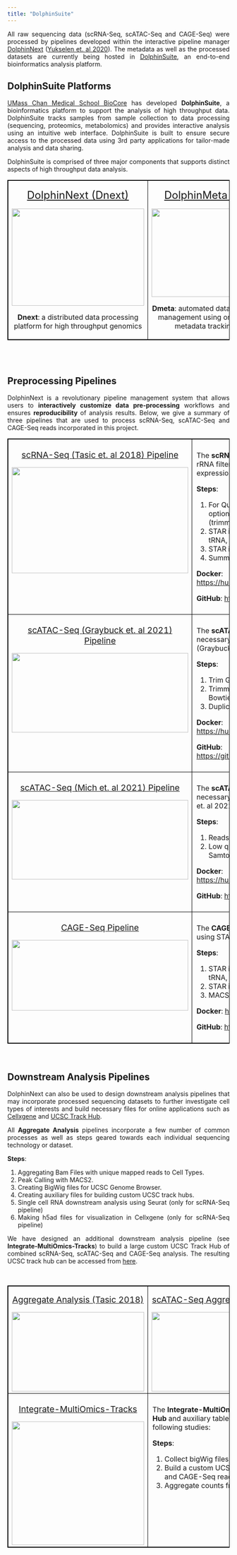 ```yaml
---
title: "DolphinSuite"
---
```


<style>
table, th, td {
  border: 1px solid black;
  border-collapse: collapse;
}
body {
text-align: justify}
</style>

All raw sequencing data (scRNA-Seq, scATAC-Seq and CAGE-Seq) were processed by pipelines developed within the interactive pipeline manager [DolphinNext](./dolphinsuite.html) ([Yukselen et. al 2020](https://bmcgenomics.biomedcentral.com/articles/10.1186/s12864-020-6714-x)). The metadata as well as the processed datasets are currently being hosted in [DolphinSuite](./dolphinsuite.html), an end-to-end bioinformatics analysis platform.

## DolphinSuite Platforms

<a href="https://www.umassmed.edu/biocore/" target="_blank">UMass Chan Medical School BioCore</a> has developed **DolphinSuite**, a bioinformatics platform to support the analysis of high throughput data. DolphinSuite tracks samples from sample collection to data processing (sequencing, proteomics, metabolomics) and provides interactive analysis using an intuitive web interface. DolphinSuite is built to ensure secure access to the processed data using 3rd party applications for tailor-made analysis and data sharing. 

DolphinSuite is comprised of three major components that supports distinct aspects of high throughput data analysis. 
      
<table>
<tbody>
  <tr>
   <td style="text-align:center;width:33%; vertical-align: text-top;"> 
      <p> <a href="https://dnext.dolphinnext.com" target="_blank" style="font-size: 1.5em;">DolphinNext (Dnext)</a> </p>
      <img width="300" height="220" src="./images/dolphinnext.png" class="center">
      <br>
      <p> **Dnext**: a distributed data processing platform for high throughput genomics </p>
   </td>
   <td style="text-align:center;width:33%; vertical-align: text-top;"> 
      <p> <a href="https://dmeta.dolphinnext.com" target="_blank" style="font-size: 1.5em;">DolphinMeta (Dmeta)</a> </p>
      <img width="300" height="200" src="./images/dmeta.png" class="center">
      <br>
      <p> **Dmeta**: automated data processing and management using ontology-based metadata tracking system </p>
   </td>
   <td style="text-align:center; width:33%; vertical-align: text-top;"> 
      <p> <a href="https://dportal.dolphinnext.com" target="_blank" style="font-size: 1.5em;">DolphinPortal (Dportal)</a> </p>
      <img width="300" height="200" src="./images/dportal.png" class="center">
      <br>
      <p> **Dportal**: a user-friendly and interactive data browser for filtering and querying</p>
   </td>
  </tr>
</tbody>
</table>

<br>
<br>

## Preprocessing Pipelines

DolphinNext is a revolutionary pipeline management system that allows users to <strong>interactively customize data pre-processing</strong> workflows and ensures <strong>reproducibility</strong> of analysis results. Below, we give a summary of three pipelines that are used to process scRNA-Seq, scATAC-Seq and CAGE-Seq reads incorporated in this project. 

<table>
<tbody>
  <tr>
   <td style="text-align:center;width:40%; vertical-align: text-top;"> 
      <p> <a href="https://dnext.dolphinnext.com/index.php?np=1&id=12" target="_blank" style="font-size: 1.2em;">scRNA-Seq (Tasic et. al 2018) Pipeline</a> </p>
      <img width="400" height="240" src="./images/scRNA-Seq pipeline.png" class="center">
      <br>
   </td>
   <td style="width:60%; vertical-align: text-top; padding: 10px"> 
      <p> The <strong>scRNA-Seq (Tasic et. al 2018) pipeline</strong> includes Quality Control, rRNA filtering, Genome Alignment using STAR and estimates gene expression levels by GenomeAlignment Package in R. </p>
      <p> <strong>Steps</strong>: </p>
      <ol>
         <li>For Quality Control, we use FastQC to create qc outputs. There are optional read quality filtering (trimmomatic), read quality trimming (trimmomatic), adapter removal (cutadapt) processes available.</li>
         <li>STAR is used to count or filter out common RNAs (eg. rRNA, miRNA, tRNA, piRNA etc.).</li>
         <li>STAR is used to align RNA-Seq reads to a genome.</li>
         <li>SummarizeOverlaps is used to calculate gene counts.</li>
      </ol>
      <p style="margin : 0; padding-top:0;">**Docker**: <a href="https://hub.docker.com/r/dolphinnext/tasic2018_scrnaseq_pipeline" target="_blank">https://hub.docker.com/r/dolphinnext/tasic2018_scrnaseq_pipeline</a></p>
      <p>**GitHub**: <a href="https://github.com/dolphinnext/tasic2018_scrnaseq_pipeline" target="_blank">https://github.com/dolphinnext/tasic2018_scrnaseq_pipeline</a> </li></p>
   </td>
  </tr>
  <tr>
   <td style="text-align:center;width:40%; vertical-align: text-top;"> 
      <p> <a href="https://dnext.dolphinnext.com/index.php?np=1&id=18" target="_blank" style="font-size: 1.2em;">scATAC-Seq (Graybuck et. al 2021) Pipeline</a> </p>
      <img width="400" height="180" src="./images/scATAC-Seq pipeline.png" class="center">
      <br>
   </td>
   <td style="width:60%; vertical-align: text-top; padding: 10px"> 
      <p> The <strong>scATAC-Seq (Graybuck et. al 2021) pipeline</strong> includes a set of tools necessary for pre-processing ATAC-Seq libraries prepared as in (Graybuck et. al 2021).</p>
      <p> <strong>Steps</strong>: </p>
      <ol>
         <li>Trim Galore tool is used to remove adapters from reads.</li>
         <li>Trimmed and untrimmed reads are aligned to the reference using Bowtie.</li>
         <li>Duplicates reads are deleted using Samtools.</li>
      </ol>
      <p style="margin : 0; padding-top:0;">**Docker**: <a href="https://hub.docker.com/r/dolphinnext/graybuck2021_scatacseq_pipeline " target="_blank">https://hub.docker.com/r/dolphinnext/graybuck2021_scatacseq_pipeline </a></p>
      <p>**GitHub**: <a href="https://github.com/dolphinnext/graybuck2021_scatacseq_pipeline " target="_blank">https://github.com/dolphinnext/graybuck2021_scatacseq_pipeline </a> </li></p>
   </td>
  </tr>
    <tr>
   <td style="text-align:center;width:40%; vertical-align: text-top;"> 
      <p> <a href="https://dnext.dolphinnext.com/index.php?np=1&id=38" target="_blank" style="font-size: 1.2em;">scATAC-Seq (Mich et. al 2021) Pipeline</a> </p>
      <img width="400" height="180" src="./images/mich pipeline.png" class="center">
      <br>
   </td>
   <td style="width:60%; vertical-align: text-top; padding: 10px"> 
      <p> The <strong>scATAC-Seq (Mich et. al 2021) pipeline</strong> includes a set of tools necessary for pre-processing ATAC-Seq libraries prepared as in (Mich et. al 2021).</p>
      <p> <strong>Steps</strong>: </p>
      <ol>
         <li>Reads are aligned to the reference using Bowtie2.</li>
         <li>Low quality, secondary and unmapped reads are deleted using Samtools.</li>
      </ol>
      <p style="margin : 0; padding-top:0;">**Docker**: <a href="https://hub.docker.com/r/dolphinnext/mich2021_scatacseq_pipeline " target="_blank">https://hub.docker.com/r/dolphinnext/mich2021_scatacseq_pipeline </a></p>
      <p>**GitHub**: <a href="https://github.com/dolphinnext/mich2021_scatacseq_pipeline " target="_blank">https://github.com/dolphinnext/mich2021_scatacseq_pipeline </a> </li></p>
   </td>
  </tr>
  
  <tr>
   <td style="text-align:center;width:40%; vertical-align: text-top;"> 
      <p> <a href="https://dnext.dolphinnext.com/index.php?np=1&id=21" target="_blank" style="font-size: 1.2em;">CAGE-Seq Pipeline</a> </p>
      <img width="400" height="160" src="./images/CAGE-Seq pipeline.png" class="center">
      <br>
   </td>
   <td style="width:60%; vertical-align: text-top; padding: 10px"> 
      <p> The <strong>CAGE-seq pipeline</strong> includes rRNA filtering, Genome Alignment using STAR, and peak calling using MACS2. </p>
      <p> <strong>Steps</strong>: </p>
      <ol>
         <li>STAR is used to count or filter out common RNAs (eg. rRNA, miRNA, tRNA, piRNA etc.).</li>
         <li>STAR is used to align RNA-Seq reads to a genome.</li>
         <li>MACS2 is used for calling peaks in aligned bam files.</li>
      </ol>
      <p style="margin : 0; padding-top:0;">**Docker**: <a href="https://hub.docker.com/r/dolphinnext/cageseq_pipeline" target="_blank">https://hub.docker.com/r/dolphinnext/cageseq_pipeline</a></p>
      <p>**GitHub**: <a href="https://github.com/dolphinnext/cageseq_pipeline" target="_blank">https://github.com/dolphinnext/cageseq_pipeline</a> </li></p>
   </td>
  </tr>
</tbody>
</table>

<br>

## Downstream Analysis Pipelines

DolphinNext can also be used to design downstream analysis pipelines that may incorporate processed sequencing datasets to further investigate 
cell types of interests and build necessary files for online applications such as [Cellxgene](./cellxgenebrowser.html) and [UCSC Track Hub](./ucscbrowser.html). 

All **Aggregate Analysis** pipelines incorporate a few number of common processes as well as steps geared towards each individual sequencing technology or dataset. 

<p> <strong>Steps</strong>: </p>
<ol>
   <li>Aggregating Bam Files with unique mapped reads to Cell Types.</li>
   <li>Peak Calling with MACS2.</li>
   <li>Creating BigWig files for UCSC Genome Browser.</li>
   <li>Creating auxiliary files for building custom UCSC track hubs.</li>
   <li>Single cell RNA downstream analysis using Seurat (only for scRNA-Seq pipeline)</li>
   <li>Making h5ad files for visualization in Cellxgene (only for scRNA-Seq pipeline)</li>
</ol>

We have designed an additional downstream analysis pipeline (see <strong>Integrate-MultiOmics-Tracks</strong>) to build a large custom UCSC Track Hub of combined scRNA-Seq, scATAC-Seq and CAGE-Seq analysis. The resulting UCSC track hub can be accessed from [here](./ucscbrowser.html). 

<br>
<table>
<tbody>
  <tr>
    <td style="text-align:center;width:33%; vertical-align: text-top;"> 
      <p> <a href="https://dnext.dolphinnext.com/index.php?np=1&id=20" target="_blank" style="font-size: 1.2em;">Aggregate Analysis (Tasic 2018)</a> </p>
      <img width="300" height="180" src="./images/aggregate Tasic.png" class="center">
   </td>
   <td style="text-align:center; width:33%; vertical-align: text-top;"> 
      <p> <a href="https://dnext.dolphinnext.com/index.php?np=1&id=19" target="_blank" style="font-size: 1.2em;">scATAC-Seq Aggregate Analysis</a> </p>
      <img width="300" height="180" src="./images/aggregate Graybuck.png" class="center">
   </td>
   <td style="text-align:center;width:33%; vertical-align: text-top;"> 
      <p> <a href="https://dnext.dolphinnext.com/index.php?np=1&id=22" target="_blank" style="font-size: 1.2em;">Cage-Seq Aggregate Analysis</a> </p>
      <img width="300" height="130" src="./images/aggregate CAGE-Seq.png" class="center">
   </td>
  </tr>
  <tr>
   <td style="text-align:center;width:33%; vertical-align: text-top;"> 
      <p> <a href="https://dnext.dolphinnext.com/index.php?np=1&id=23" target="_blank" style="font-size: 1.2em;">Integrate-MultiOmics-Tracks</a> </p>
      <img width="300" height="280" src="./images/multi-omics pipeline.png" class="center">
      <br>
   </td>
   <td colspan=2 style="width:66%; vertical-align: text-top; padding: 10px"> 
      <p> The <strong>Integrate-MultiOmics-Tracks</strong> pipeline generates a custom <strong>USCS Track Hub</strong> and auxiliary tables for interrogating RNA, ATAC and CAGE seq reads from following studies: </p>
      <!-- <ol> -->
      <!--    <li>ATAC-seq (Graybuck et. al 2021): Enhancer viruses for combinatorial cell-subclass- specific labeling.</li> -->
      <!--    <li>RNA-seq (Tasic et. al 2018): Shared and distinct transcriptomic cell types across neocortical areas.</li> -->
      <!--    <li>CAGE-seq: FANTOM5 CAGE profiles of human and mouse samples.</li> -->
      <!-- </ol> -->
      <p> <strong>Steps</strong>: </p>
      <ol>
         <li>Collect bigWig files from multiple DolphinNext runs.</li>
         <li>Build a custom UCSC track hub for all tracks of scRNA-Seq, scATAC-Seq and CAGE-Seq reads</li>
         <li>Aggregate counts from scRNA-seq data for each cell type.</li>
      </ol>
   </td>
  </tr>
</tbody>
</table>
<br>